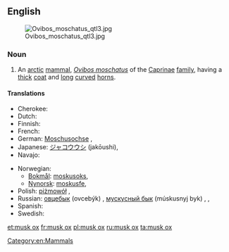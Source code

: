 ==English==
[[File:Ovibos moschatus qtl3.jpg|thumb]]

===Noun===
{{wikipedia}}
{{en-noun|musk oxen}}

# An [[arctic]] [[mammal]], ''[[Ovibos moschatus]]'' of the [[Caprinae]] [[family]], having a [[thick]] [[coat]] and [[long]] [[curve]]d [[horn]]s.

====Translations====
{{trans-top|an arctic mammal}}
* Cherokee: {{t-|chr|ᏧᏴᏢ ᏯᎾᏌ|tr=tsuyvtlv yanasa|sc=Cher}}
* Dutch: {{t+|nl|muskusos|m}}
* Finnish: {{t+|fi|myskihärkä}}
* French: {{t+|fr|bœuf musqué|m}}
* German: [[Moschusochse]] {{m}}, {{t|de|Moschusochse|m}}
* Japanese: [[ジャコウウシ]] (jakōushi), {{t|ja|ジャコウウシ|tr=jakōushi|sc=Jpan}}
* Navajo: {{tø|nv|hakʼaz ayání}}
{{trans-mid}}
* Norwegian:
** [[Bokmål]]: [[moskusoks]], {{t|nb|moskusoks}}
** [[Nynorsk]]: [[moskusfe]], {{t|nn|moskusfe}}
* Polish: [[piżmowół]] {{m}}, {{t|pl|piżmowół|m}}
* Russian: [[овцебык]] (ovcebýk) {{m}}, [[мускусный бык]] (múskusnyj byk) {{m}}, {{t|ru|овцебык|m|tr=ovcebýk|sc=Cyrl}}, {{t|ru|мускусный бык|m|tr=múskusnyj byk|sc=Cyrl}}
* Spanish: {{t-|es|buey almizclero|m}}
* Swedish: {{t-|sv|myskoxe}}
{{trans-bottom}}

[[Category:en:Mammals]]

[[et:musk ox]]
[[fr:musk ox]]
[[pl:musk ox]]
[[ru:musk ox]]
[[ta:musk ox]]